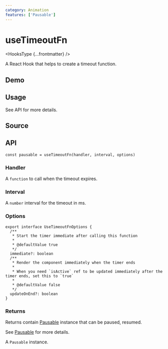 ```yaml
---
category: Animation
features: ['Pausable']
---
```


# useTimeoutFn


<HooksType {...frontmatter} />

A React Hook that helps to create a timeout function.

## Demo


<App />

## Usage

See API for more details.

## Source


<Source />

## API

```tsx
const pausable = useTimeoutFn(handler, interval, options)
```

### Handler

A `function` to call when the timeout expires.

### Interval

A `number` interval for the timeout in ms.

### Options

```tsx
export interface UseTimeoutFnOptions {
  /**
   * Start the timer immediate after calling this function
   *
   * @defaultValue true
   */
  immediate?: boolean
  /**
   * Render the component immediately when the timer ends
   *
   * When you need `isActive` ref to be updated immediately after the timer ends, set this to `true`
   *
   * @defaultValue false
   */
  updateOnEnd?: boolean
}
```

### Returns

Returns contain [Pausable](/docs/features/pausable) instance that can be paused, resumed.

See [Pausable](/docs/features/pausable) for more details.

A `Pausable` instance.
